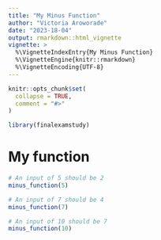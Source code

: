 ```yaml
---
title: "My Minus Function"
author: "Victoria Aroworade"
date: "2023-18-04"
output: rmarkdown::html_vignette
vignette: >
  %\VignetteIndexEntry{My Minus Function}
  %\VignetteEngine{knitr::rmarkdown}
  %\VignetteEncoding{UTF-8}
---
```


```r
knitr::opts_chunk$set(
  collapse = TRUE,
  comment = "#>"
)
```

```r
library(finalexamstudy)
```

<!-- WARNING - This vignette is generated by {fusen} from /dev/flat_minus_function.Rmd: do not edit by hand -->

# My function

```r
# An input of 5 should be 2
minus_function(5)

# An input of 7 should be 4
minus_function(7)

# An input of 10 should be 7
minus_function(10)
```

